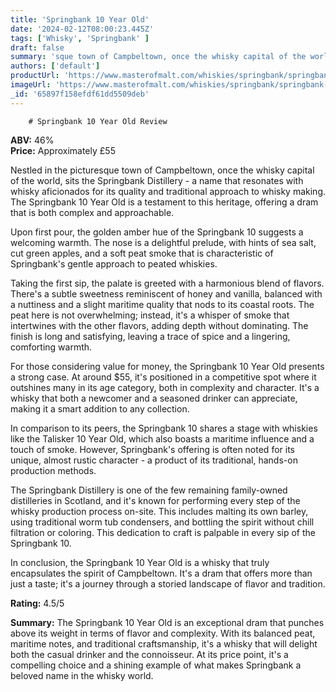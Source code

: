 ```yaml
---
title: 'Springbank 10 Year Old'
date: '2024-02-12T08:00:23.445Z'
tags: ['Whisky', 'Springbank' ]
draft: false
summary: 'sque town of Campbeltown, once the whisky capital of the world, sits the Springbank Distillery - a name that resonates with whisky...'
authors: ['default']
productUrl: 'https://www.masterofmalt.com/whiskies/springbank/springbank-10-year-old-whisky/'
imageUrl: 'https://www.masterofmalt.com/whiskies/springbank/springbank-10-year-old-whisky.jpg'
_id: '65897f158efdf61dd5509deb'
---
```

        
        # Springbank 10 Year Old Review

**ABV:** 46%  
**Price:** Approximately £55

Nestled in the picturesque town of Campbeltown, once the whisky capital of the world, sits the Springbank Distillery - a name that resonates with whisky aficionados for its quality and traditional approach to whisky making. The Springbank 10 Year Old is a testament to this heritage, offering a dram that is both complex and approachable.

Upon first pour, the golden amber hue of the Springbank 10 suggests a welcoming warmth. The nose is a delightful prelude, with hints of sea salt, cut green apples, and a soft peat smoke that is characteristic of Springbank's gentle approach to peated whiskies.

Taking the first sip, the palate is greeted with a harmonious blend of flavors. There's a subtle sweetness reminiscent of honey and vanilla, balanced with a nuttiness and a slight maritime quality that nods to its coastal roots. The peat here is not overwhelming; instead, it's a whisper of smoke that intertwines with the other flavors, adding depth without dominating. The finish is long and satisfying, leaving a trace of spice and a lingering, comforting warmth.

For those considering value for money, the Springbank 10 Year Old presents a strong case. At around $55, it's positioned in a competitive spot where it outshines many in its age category, both in complexity and character. It's a whisky that both a newcomer and a seasoned drinker can appreciate, making it a smart addition to any collection.

In comparison to its peers, the Springbank 10 shares a stage with whiskies like the Talisker 10 Year Old, which also boasts a maritime influence and a touch of smoke. However, Springbank's offering is often noted for its unique, almost rustic character - a product of its traditional, hands-on production methods.

The Springbank Distillery is one of the few remaining family-owned distilleries in Scotland, and it's known for performing every step of the whisky production process on-site. This includes malting its own barley, using traditional worm tub condensers, and bottling the spirit without chill filtration or coloring. This dedication to craft is palpable in every sip of the Springbank 10.

In conclusion, the Springbank 10 Year Old is a whisky that truly encapsulates the spirit of Campbeltown. It's a dram that offers more than just a taste; it's a journey through a storied landscape of flavor and tradition.

**Rating:** 4.5/5

**Summary:** The Springbank 10 Year Old is an exceptional dram that punches above its weight in terms of flavor and complexity. With its balanced peat, maritime notes, and traditional craftsmanship, it's a whisky that will delight both the casual drinker and the connoisseur. At its price point, it's a compelling choice and a shining example of what makes Springbank a beloved name in the whisky world.
      